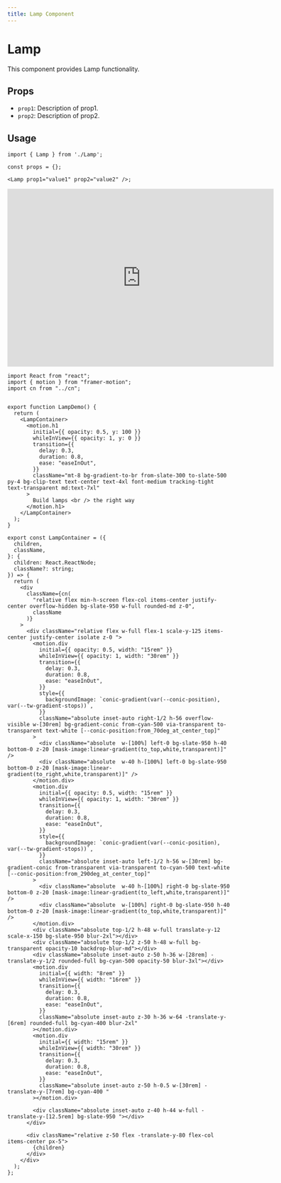 ```yaml
---
title: Lamp Component
---
```


# Lamp

This component provides Lamp functionality.

## Props

- `prop1`: Description of prop1.
- `prop2`: Description of prop2.

## Usage

```tsx
import { Lamp } from './Lamp';

const props = {};

<Lamp prop1="value1" prop2="value2" />;
```

<iframe src="https://example.com" width="600" height="400" frameborder="0"></iframe>


```tsx
import React from "react";
import { motion } from "framer-motion";
import cn from "../cn";


export function LampDemo() {
  return (
    <LampContainer>
      <motion.h1
        initial={{ opacity: 0.5, y: 100 }}
        whileInView={{ opacity: 1, y: 0 }}
        transition={{
          delay: 0.3,
          duration: 0.8,
          ease: "easeInOut",
        }}
        className="mt-8 bg-gradient-to-br from-slate-300 to-slate-500 py-4 bg-clip-text text-center text-4xl font-medium tracking-tight text-transparent md:text-7xl"
      >
        Build lamps <br /> the right way
      </motion.h1>
    </LampContainer>
  );
}

export const LampContainer = ({
  children,
  className,
}: {
  children: React.ReactNode;
  className?: string;
}) => {
  return (
    <div
      className={cn(
        "relative flex min-h-screen flex-col items-center justify-center overflow-hidden bg-slate-950 w-full rounded-md z-0",
        className
      )}
    >
      <div className="relative flex w-full flex-1 scale-y-125 items-center justify-center isolate z-0 ">
        <motion.div
          initial={{ opacity: 0.5, width: "15rem" }}
          whileInView={{ opacity: 1, width: "30rem" }}
          transition={{
            delay: 0.3,
            duration: 0.8,
            ease: "easeInOut",
          }}
          style={{
            backgroundImage: `conic-gradient(var(--conic-position), var(--tw-gradient-stops))`,
          }}
          className="absolute inset-auto right-1/2 h-56 overflow-visible w-[30rem] bg-gradient-conic from-cyan-500 via-transparent to-transparent text-white [--conic-position:from_70deg_at_center_top]"
        >
          <div className="absolute  w-[100%] left-0 bg-slate-950 h-40 bottom-0 z-20 [mask-image:linear-gradient(to_top,white,transparent)]" />
          <div className="absolute  w-40 h-[100%] left-0 bg-slate-950  bottom-0 z-20 [mask-image:linear-gradient(to_right,white,transparent)]" />
        </motion.div>
        <motion.div
          initial={{ opacity: 0.5, width: "15rem" }}
          whileInView={{ opacity: 1, width: "30rem" }}
          transition={{
            delay: 0.3,
            duration: 0.8,
            ease: "easeInOut",
          }}
          style={{
            backgroundImage: `conic-gradient(var(--conic-position), var(--tw-gradient-stops))`,
          }}
          className="absolute inset-auto left-1/2 h-56 w-[30rem] bg-gradient-conic from-transparent via-transparent to-cyan-500 text-white [--conic-position:from_290deg_at_center_top]"
        >
          <div className="absolute  w-40 h-[100%] right-0 bg-slate-950  bottom-0 z-20 [mask-image:linear-gradient(to_left,white,transparent)]" />
          <div className="absolute  w-[100%] right-0 bg-slate-950 h-40 bottom-0 z-20 [mask-image:linear-gradient(to_top,white,transparent)]" />
        </motion.div>
        <div className="absolute top-1/2 h-48 w-full translate-y-12 scale-x-150 bg-slate-950 blur-2xl"></div>
        <div className="absolute top-1/2 z-50 h-48 w-full bg-transparent opacity-10 backdrop-blur-md"></div>
        <div className="absolute inset-auto z-50 h-36 w-[28rem] -translate-y-1/2 rounded-full bg-cyan-500 opacity-50 blur-3xl"></div>
        <motion.div
          initial={{ width: "8rem" }}
          whileInView={{ width: "16rem" }}
          transition={{
            delay: 0.3,
            duration: 0.8,
            ease: "easeInOut",
          }}
          className="absolute inset-auto z-30 h-36 w-64 -translate-y-[6rem] rounded-full bg-cyan-400 blur-2xl"
        ></motion.div>
        <motion.div
          initial={{ width: "15rem" }}
          whileInView={{ width: "30rem" }}
          transition={{
            delay: 0.3,
            duration: 0.8,
            ease: "easeInOut",
          }}
          className="absolute inset-auto z-50 h-0.5 w-[30rem] -translate-y-[7rem] bg-cyan-400 "
        ></motion.div>

        <div className="absolute inset-auto z-40 h-44 w-full -translate-y-[12.5rem] bg-slate-950 "></div>
      </div>

      <div className="relative z-50 flex -translate-y-80 flex-col items-center px-5">
        {children}
      </div>
    </div>
  );
};

```
